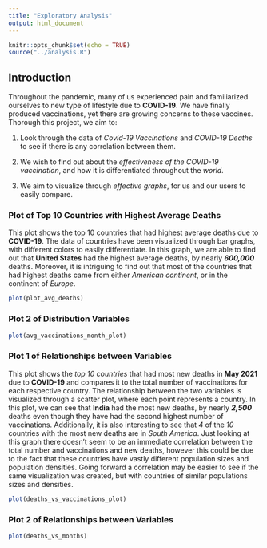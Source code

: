 ```yaml
---
title: "Exploratory Analysis"
output: html_document
---
```


```r
knitr::opts_chunk$set(echo = TRUE)
source("../analysis.R")
```

## Introduction
Throughout the pandemic, many of us experienced pain and familiarized ourselves to new type of lifestyle due to **COVID-19**. We have finally produced vaccinations, yet there are growing concerns to these vaccines. Thorough this project, we aim to: 

1. Look through the data of _Covid-19 Vaccinations_ and _COVID-19 Deaths_ to see if there is any correlation between them.

2. We wish to find out about the _effectiveness of the COVID-19 vaccination_, and how it is differentiated throughout the _world_.

3. We aim to visualize through _effective graphs_, for us and our users to easily compare.

### Plot of Top 10 Countries with Highest Average Deaths
This plot shows the top 10 countries that had highest average deaths due to **COVID-19**. The data of countries have been visualized through bar graphs, with different colors to easily differentiate. In this graph, we are able to find out that **United States** had the highest average deaths, by nearly **_600,000_** deaths. Moreover, it is intriguing to find out that most of the countries that had highest deaths came from either _American continent_, or in the continent of _Europe_.

```r
plot(plot_avg_deaths)
```

### Plot 2 of Distribution Variables

```r
plot(avg_vaccinations_month_plot)
```


### Plot 1 of Relationships between Variables

This plot shows the _top 10 countries_ that had most new deaths in **May 2021** due to **COVID-19** and compares it to the total number of vaccinations for each respective country. The relationship between the two variables is visualized through a scatter plot, where each point represents a country. In this plot, we can see that **India** had the most new deaths, by nearly **_2,500_** deaths even though they have had the second highest number of vaccinations. Additionally, it is also interesting to see that _4_ of the _10_ countries with the most new deaths are in _South America_. Just looking at this graph there doesn't seem to be an immediate correlation between the total number and vaccinations and new deaths, however this could be due to the fact that these countries have vastly different population sizes and population densities. Going forward a correlation may be easier to see if the same visualization was created, but with countries of similar populations sizes and densities.

```r
plot(deaths_vs_vaccinations_plot)
```

### Plot 2 of Relationships between Variables

```r
plot(deaths_vs_months)
```

